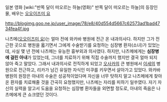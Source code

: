 일본 영화 [wiki:"반쪽 달이 떠오르는 하늘(영화)" 반쪽 달이 떠오르는 하늘]의 등장인물, 배우는 [[오오이즈미 요]]

http://blogimg.goo.ne.jp/user_image/78/e8/40d554d5667c62573ad1bad4734fea4f.jpg



나츠메([[오오이즈미 요]])는 얼마 전에 와카바 병원에 전근 온 내과의사다. 하지만 그가 전근한 곳으로 병원을 옯기면서 그에게 수술받기를 요청하는 심장병 환자(소녀)가 있었는데, 사실 몇 년 전에 나츠메는 유능한 흉부외과 의사였다. 하지만, 나츠메에게는 '''심장병에 걸린 아내'''가 있었는데, 그녀를 치료하기 위해 직접 수술까지 했지만 결국 얼마 되지 않아 죽고 말았다. 그래서 내과의사로 전직하게 되었고 [[오사카]]의 큰 병원에서 [[이세]]의 병원으로 전근하고, 리카가 남긴 유일한 자식인 미쿠를 키우면서 살아가고 있었다. 와카바 병원의 원장은 아내의 수술은 성공적이었다며 자신을 너무 탓하지 말고 나츠메에게 찾아온 환자를 치료해줄 것을 간곡히 요청했지만, 나츠메는 자리를 피하기 일쑤였다. 자기 자신의 실력을 알고서 도움을 요청하는 심장병 환자들을 외면할 정도로, 아내의 죽음은 나츠메에게 큰 쇼크였던 것이다.

